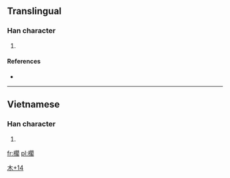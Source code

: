 ==Translingual==

===Han character===
{{Han char|rn=75|rad=木|as=14|sn=18|four=|canj=木日弓口 (DANR), X木日弓口 (XDANR)}}

# {{defn|Han|sort=木14}}

====References====
* {{Han ref|kx=0559.261|hdz=21311.051|uh=6ACA|ud=27338}}

----

==Vietnamese==

===Han character===
{{vi-chunom|gác}}
# {{defn|Vietnamese|sort=木14}}

[[Category:Vietnamese-only CJKV Characters|木+14]]

[[fr:櫊]]
[[pl:櫊]]